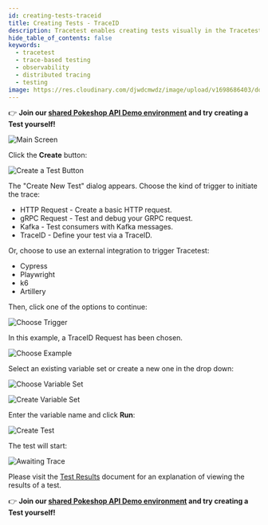 ```yaml
---
id: creating-tests-traceid
title: Creating Tests - TraceID
description: Tracetest enables creating tests visually in the Tracetest Web UI.
hide_table_of_contents: false
keywords:
  - tracetest
  - trace-based testing
  - observability
  - distributed tracing
  - testing
image: https://res.cloudinary.com/djwdcmwdz/image/upload/v1698686403/docs/Blog_Thumbnail_14_rsvkmo.jpg
---
```


👉 **Join our [shared Pokeshop API Demo environment](https://app.tracetest.io/organizations/ttorg_2179a9cd8ba8dfa5/invites/invite_760904a64b4b9dc9/accept) and try creating a Test yourself!**

![Main Screen](../img/main-screen-0.14.png)

Click the **Create** button:

![Create a Test Button](../img/create-test-button-0.14.png)

The "Create New Test" dialog appears.
Choose the kind of trigger to initiate the trace:

- HTTP Request - Create a basic HTTP request.
- gRPC Request - Test and debug your GRPC request.
- Kafka - Test consumers with Kafka messages.
- TraceID - Define your test via a TraceID.

Or, choose to use an external integration to trigger Tracetest:

- Cypress
- Playwright
- k6
- Artillery

Then, click one of the options to continue:

![Choose Trigger](../img/choose-trigger-0.16.png)

In this example, a TraceID Request has been chosen.

![Choose Example](../img/choose-example-traceid-0.16.png)

Select an existing variable set or create a new one in the drop down:

![Choose Variable Set](../img/choose-variable-set-0.16.png)

![Create Variable Set](../img/create-new-variable-set-0.16.png)

Enter the variable name and click **Run**:

![Create Test](../img/enter-variable-name-0.16.png)

The test will start:

![Awaiting Trace](../img/awaiting-trace-traceid-0.16.png)

Please visit the [Test Results](../web-ui/test-results.mdx) document for an explanation of viewing the results of a test.

👉 **Join our [shared Pokeshop API Demo environment](https://app.tracetest.io/organizations/ttorg_2179a9cd8ba8dfa5/invites/invite_760904a64b4b9dc9/accept) and try creating a Test yourself!**

